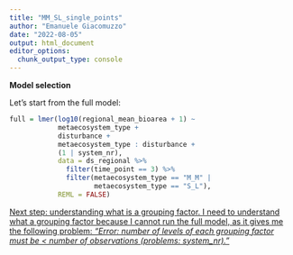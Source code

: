 ```yaml
---
title: "MM_SL_single_points"
author: "Emanuele Giacomuzzo"
date: "2022-08-05"
output: html_document
editor_options: 
  chunk_output_type: console
---
```


**Model selection**

Let's start from the full model:

```r
full = lmer(log10(regional_mean_bioarea + 1) ~
            metaecosystem_type +
            disturbance +
            metaecosystem_type : disturbance +
            (1 | system_nr),
            data = ds_regional %>%
              filter(time_point == 3) %>%
              filter(metaecosystem_type == "M_M" |
                     metaecosystem_type == "S_L"),
            REML = FALSE)
```

[Next step: understanding what is a grouping factor. I need to understand what a grouping factor because I cannot run the full model, as it gives me the following problem: *"Error: number of levels of each grouping factor must be \< number of observations (problems: system_nr)."*]{.underline}
